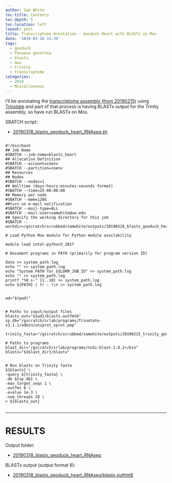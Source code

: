 ```yaml
---
author: Sam White
toc-title: Contents
toc-depth: 5
toc-location: left
layout: post
title: Transcriptome Annotation - Geoduck Heart with BLASTx on Mox
date: '2019-03-18 15:39'
tags:
  - geoduck
  - Panopea generosa
  - blastx
  - mox
  - trinity
  - transcriptome
categories:
  - 2019
  - Miscellaneous
---
```

I'll be annotating the [transcriptome assembly (from 20190215)](https://robertslab.github.io/sams-notebook/posts/2019/2019-02-15-Transcriptome-Assembly---Geoduck-Tissue-Specific-Assembly-Heart/) using [Trinotate](https://github.com/Trinotate/Trinotate.github.io/wiki) and part of that process is having BLASTx output for the Trinity assembly, so have run BLASTx on Mox.

SBATCH script:

- [20190318_blastx_geoduck_heart_RNAseq.sh](https://raw.githubusercontent.com/RobertsLab/sams-notebook/master/sbatch_scripts/20190318_blastx_geoduck_heart_RNAseq.sh)

<pre><code>
#!/bin/bash
## Job Name
#SBATCH --job-name=blastx_heart
## Allocation Definition
#SBATCH --account=coenv
#SBATCH --partition=coenv
## Resources
## Nodes
#SBATCH --nodes=1
## Walltime (days-hours:minutes:seconds format)
#SBATCH --time=25-00:00:00
## Memory per node
#SBATCH --mem=120G
##turn on e-mail notification
#SBATCH --mail-type=ALL
#SBATCH --mail-user=samwhite@uw.edu
## Specify the working directory for this job
#SBATCH --workdir=/gscratch/scrubbed/samwhite/outputs/20190318_blastx_geoduck_heart_RNAseq

# Load Python Mox module for Python module availability

module load intel-python3_2017

# Document programs in PATH (primarily for program version ID)

date >> system_path.log
echo "" >> system_path.log
echo "System PATH for $SLURM_JOB_ID" >> system_path.log
echo "" >> system_path.log
printf "%0.s-" {1..10} >> system_path.log
echo ${PATH} | tr : \\n >> system_path.log


wd="$(pwd)"


# Paths to input/output files
blastx_out="${wd}/blastx.outfmt6"
sp_db="/gscratch/srlab/programs/Trinotate-v3.1.1/admin/uniprot_sprot.pep"

trinity_fasta="/gscratch/scrubbed/samwhite/outputs/20190215_trinity_geoduck_heart_RNAseq/trinity_out_dir/Trinity.fasta"

# Paths to programs
blast_dir="/gscratch/srlab/programs/ncbi-blast-2.8.1+/bin"
blastx="${blast_dir}/blastx"


# Run blastx on Trinity fasta
${blastx} \
-query ${trinity_fasta} \
-db ${sp_db} \
-max_target_seqs 1 \
-outfmt 6 \
-evalue 1e-3 \
-num_threads 28 \
> ${blastx_out}

</code></pre>

---

# RESULTS

Output folder:

- [20190318_blastx_geoduck_heart_RNAseq](http://gannet.fish.washington.edu/Atumefaciens/20190318_blastx_geoduck_heart_RNAseq)

BLASTx output (output format 6):

- [20190318_blastx_geoduck_heart_RNAseq/blastx.outfmt6](http://gannet.fish.washington.edu/Atumefaciens/20190318_blastx_geoduck_heart_RNAseq/blastx.outfmt6)
